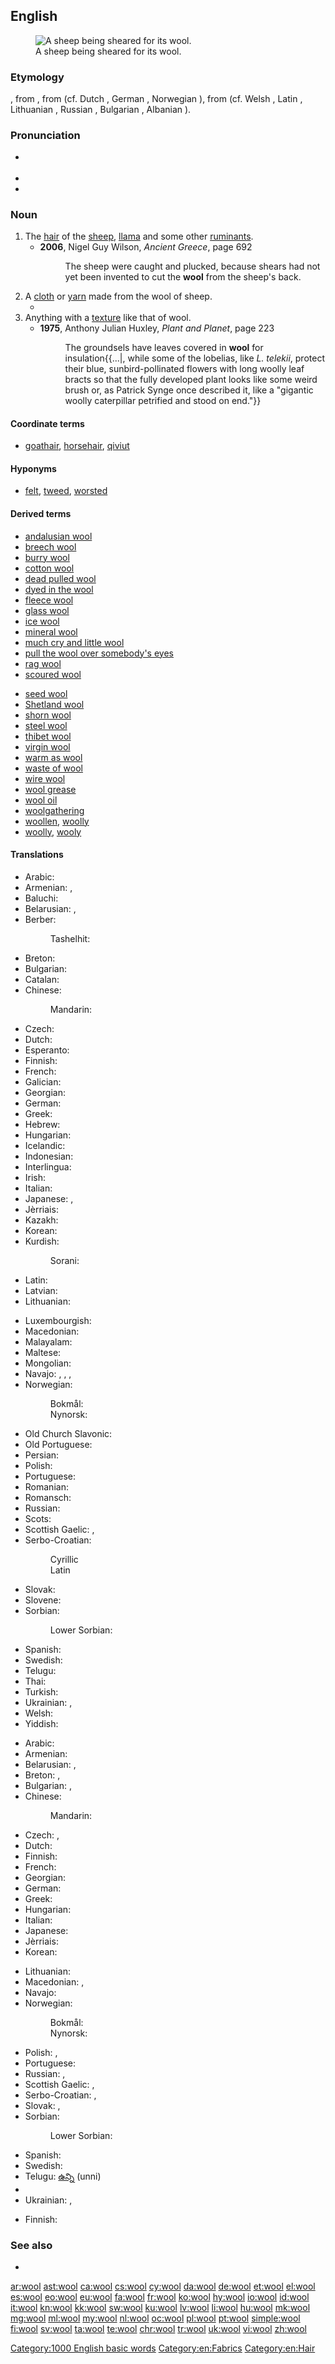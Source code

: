 {{also|Wool}}
==English==
[[File:BladeShearing.jpg|thumb|A sheep being sheared for its wool.]]

===Etymology===
{{etyl|enm|en}} {{term|wolle|lang=enm}}, from {{etyl|ang|en}} {{term|wull|lang=ang}}, from {{etyl|gem-pro|en}} {{term/t|gem-pro|*wullō}} (cf. Dutch {{term|wol|lang=nl}}, German {{term|Wolle|lang=de}}, Norwegian {{term|ull|lang=no}}), from {{etyl|ine-pro|en}} {{term/t|ine-pro|*h₂wĺ̥h₁neh₂}} (cf. Welsh {{term|gwlân|lang=cy}}, Latin {{term/t|la|lāna}}, Lithuanian {{term/t|lt|vìlna}}, Russian  {{term|волос|tr=volоs|lang=ru}}, Bulgarian {{term|влас|tr=vlas|lang=blg}},  Albanian {{term|lesh||wool, hair, fleece|lang=sq}}).

===Pronunciation===
* {{a|UK|US}} {{IPA|/wʊl/}}
* {{audio|en-us-wool.ogg|Audio (US)}}
* {{rhymes|ʊl}}

===Noun===
{{en-noun|-|s}}

# The [[hair]] of the [[sheep]], [[llama]] and some other [[ruminant]]s.
#* '''2006''', Nigel Guy Wilson, ''Ancient Greece'', page 692
#*: The sheep were caught and plucked, because shears had not yet been invented to cut the '''wool''' from the sheep's back.
# A [[cloth]] or [[yarn]] made from the wool of sheep.
#* {{quote-news|2009|January 12|Mireya Navarro|It May Market Organic Alternatives, but Is Your Cleaner Really Greener?|New York Times|url=
|passage=Spielvogel said wet cleaning also has limitations; while it is fine for cottons and fabrics worn in warm climates, he said, it can damage heavy '''wools''' or structured clothes like suit jackets. }}
# Anything with a [[texture]] like that of wool.
#* '''1975''', Anthony Julian Huxley, ''Plant and Planet'', page 223
#*: The groundsels have leaves covered in '''wool''' for insulation{{...|, while some of the lobelias, like ''L. telekii'', protect their blue, sunbird-pollinated flowers with long woolly leaf bracts so that the fully developed plant looks like some weird brush or, as Patrick Synge once described it, like a "gigantic woolly caterpillar petrified and stood on end."}}

====Coordinate terms====
* {{sense|hair of sheep}} [[goathair]], [[horsehair]], [[qiviut]]

====Hyponyms====
* {{sense|cloth or yarn}} [[felt]], [[tweed]], [[worsted]]

====Derived terms====
{{der-top}}
* [[andalusian wool]]
* [[breech wool]]
* [[burry wool]]
* [[cotton wool]]
* [[dead pulled wool]]
* [[dyed in the wool]]
* [[fleece wool]]
* [[glass wool]]
* [[ice wool]]
* [[mineral wool]]
* [[much cry and little wool]]
* [[pull the wool over somebody's eyes]]
* [[rag wool]]
* [[scoured wool]]
{{der-mid}}
* [[seed wool]]
* [[Shetland wool]]
* [[shorn wool]]
* [[steel wool]]
* [[thibet wool]]
* [[virgin wool]]
* [[warm as wool]]
* [[waste of wool]]
* [[wire wool]]
* [[wool grease]]
* [[wool oil]]
* [[woolgathering]]
* [[woollen]], [[woolly]]
* [[woolly]], [[wooly]]
{{der-bottom}}

====Translations====
{{trans-top|hair of sheep, etc.}}
* Arabic: {{t|ar|صوف|m|tr=ṣūf}}
* Armenian: {{t+|hy|բուրդ}}, {{qualifier|archaic}} {{t|hy|գեղմ}}
* Baluchi: {{t|bal|پژم|tr=pažm, pažam}}
* Belarusian: {{t|be|во́ўна|f}}, {{t|be|шэрсць|f|sc=Cyrl}}
* Berber:
*: Tashelhit: {{t|shi|taḍutt|f}}
* Breton: {{t+|br|gloan|m}}
* Bulgarian: {{t+|bg|вълна|f}}
* Catalan: {{t+|ca|llana|f}}
* Chinese:
*: Mandarin: {{t+|cmn|羊毛|tr=yángmáo|sc=Hani}}
* Czech: {{t+|cs|vlna}}
* Dutch: {{t+|nl|wol|m}}
* Esperanto: {{t|eo|lano}}
* Finnish: {{t+|fi|villa}}
* French: {{t+|fr|laine|f}}
* Galician: {{t+|gl|la|f}}
* Georgian: {{t|ka|მატყლი}}
* German: {{t+|de|Wolle|f}}
* Greek: {{t+|el|μαλλί|n}}
* Hebrew: {{t+|he|צֶמֶר|m|tr=tsémer}}
* Hungarian: {{t+|hu|gyapjú}}
* Icelandic: {{t+|is|ull}}
* Indonesian: {{t+|id|wol}}
* Interlingua: {{t|ia|lana}}
* Irish: {{t|ga|olann|f}}
* Italian: {{t+|it|lana|f}}
* Japanese: {{t|ja|ウール|tr=ūru}}, {{t|ja|羊毛|tr=ようもう, yōmō}}
* Jèrriais: {{t|roa-jer|laine|f}}
* Kazakh: {{t|kk|жүн}}
* Korean: {{t|ko|털실|tr=teolsil}}
* Kurdish:
*: Sorani: {{t|ku|خوری|tr=xurí|sc=ku-Arab}}
* Latin: {{t+|la|lāna|f}}
* Latvian: {{t+|lv|vilna|f}}
* Lithuanian: {{t+|lt|vilna|f}}
{{trans-mid}}
* Luxembourgish: {{t|lb|Woll|f}}
* Macedonian: {{t|mk|во́лна|f}}
* Malayalam: {{t+|ml|കമ്പിളി|tr=kampiLi}}
* Maltese: {{t|mt|suf|m}}
* Mongolian: {{t|mn|ноос}}
* Navajo: {{t|nv|aghaaʼ}}, {{t|nv|dibé bighaaʼ}}, {{t|nv|hakʼaz ayání bighaaʼ}}, {{t|nv|Shádiʼááhdę́ę́ʼ tłʼízí bighaaʼ}}
* Norwegian:
*: Bokmål: {{t+|nb|ull|m|f}}
*: Nynorsk: {{t|nn|ull|f}}
* Old Church Slavonic: {{t|cu|вльна|f|tr=vlĭna|sc=Cyrs}}
* Old Portuguese: {{t|roa-ptg|lãa}}
* Persian: {{t+|fa|پشم|tr=pašm}}
* Polish: {{t+|pl|wełna|f}}
* Portuguese: {{t+|pt|lã|f}}
* Romanian: {{t+|ro|lână|f}}
* Romansch: {{t|rm|launa|f}}
* Russian: {{t+|ru|шерсть|f}}
* Scots: {{t|sco|oo}}
* Scottish Gaelic: {{t|gd|clòimh|f}}, {{t|gd|olann|f}}
* Serbo-Croatian:
*: Cyrillic {{t|sh|ву̏на|f}}
*: Latin {{t|sh|vȕna|f|sc=Latn}}
* Slovak: {{t|sk|vlna|f}}
* Slovene: {{t+|sl|volna|f}}
* Sorbian:
*: Lower Sorbian: {{t|dsb|wałma|f}}
* Spanish: {{t+|es|lana|f}}
* Swedish: {{t+|sv|ull|c}}
* Telugu: {{t+|te|బొచ్చు|tr=boccu}}
* Thai: {{t|th|ขนแกะ|sc=Thai}}
* Turkish: {{t+|tr|yün}}
* Ukrainian: {{t|uk|во́вна|f}}, {{t|uk|шерсть|f|sc=Cyrl}}
* Welsh: {{t+|cy|gwlân|m}}
* Yiddish: {{t|yi|וואָל|tr=vol}}
{{trans-bottom}}

{{trans-top|cloth or yarn}}
* Arabic: {{t|ar|صوف|tr=ṣūf}}
* Armenian: {{t+|hy|բուրդ}}
* Belarusian: {{t|be|пра́жа|f|sc=Cyrl}}, {{t|be|во́ўна|f|sc=Cyrl}}
* Breton: {{t|br|gloanaj|m}}, {{t|br|gloanenn|f}}
* Bulgarian: {{t+|bg|вълна́|f}}, {{t|bg|пре́жда}}
* Chinese:
*: Mandarin: {{t+|cmn|羊毛|tr=yángmáo|sc=Hani}}
* Czech: {{t+|cs|vlna}}, {{t|cs|příze|f}}
* Dutch: {{t+|nl|wol}}
* Finnish: {{t+|fi|villa}}
* French: {{t+|fr|laine|f}}
* Georgian: {{t|ka|შალის ქსოვილი}}
* German: {{t+|de|Wolle|f}}
* Greek: {{t+|el|μαλλί|n}}
* Hungarian: {{t+|hu|gyapjú}}
* Italian: {{t+|it|lana|f}}
* Japanese: {{t|ja|羊毛|tr=ようもう, yōmō}}
* Jèrriais: {{t|roa-jer|laine|f}}
* Korean: {{t|ko|털실|tr=teolsil}}
{{trans-mid}}
* Lithuanian: {{t|lt|vilnonas|m}}
* Macedonian: {{t|mk|во́лница|f}}, {{t|mk|пре́ѓа|f}}
* Navajo: {{t|nv|aghaaʼ}}
* Norwegian:
*: Bokmål: {{t+|nb|ull|m|f}}
*: Nynorsk: {{t|nn|ull|f}}
* Polish: {{t+|pl|wełna|f}}, {{t+|pl|przędza|f}}
* Portuguese: {{t+|pt|lã|f}}
* Russian: {{t+|ru|шерсть|f}}, {{t+|ru|пря́жа|f|sc=Cyrl}}
* Scottish Gaelic: {{t|gd|clòimh|f}}, {{t|gd|olann|f}}
* Serbo-Croatian: {{t|sh|predja}}, {{t|sh|prtilica}}
* Slovak: {{t|sk|vlna|f}}, {{t|sk|priadza|f}}
* Sorbian:
*: Lower Sorbian: {{t|dsb|wałma|f}}
* Spanish: {{t+|es|lana|f}}
* Swedish: {{t+|sv|ylle|n}}
* Telugu: [[ఉన్ని]] (unni)
* {{trreq|th}}
* Ukrainian: {{t|uk|во́вна|f}}, {{t|uk|пря́жа|f|sc=Cyrl}}
{{trans-bottom}}

{{trans-top|anything with a texture like that of wool}}
* Finnish: {{t+|fi|villa}}
{{trans-mid}}
{{trans-bottom}}

===See also===
* {{pedialite}}

[[Category:1000 English basic words]]
[[Category:en:Fabrics]]
[[Category:en:Hair]]

[[ar:wool]]
[[ast:wool]]
[[ca:wool]]
[[cs:wool]]
[[cy:wool]]
[[da:wool]]
[[de:wool]]
[[et:wool]]
[[el:wool]]
[[es:wool]]
[[eo:wool]]
[[eu:wool]]
[[fa:wool]]
[[fr:wool]]
[[ko:wool]]
[[hy:wool]]
[[io:wool]]
[[id:wool]]
[[it:wool]]
[[kn:wool]]
[[kk:wool]]
[[sw:wool]]
[[ku:wool]]
[[lv:wool]]
[[li:wool]]
[[hu:wool]]
[[mk:wool]]
[[mg:wool]]
[[ml:wool]]
[[my:wool]]
[[nl:wool]]
[[oc:wool]]
[[pl:wool]]
[[pt:wool]]
[[simple:wool]]
[[fi:wool]]
[[sv:wool]]
[[ta:wool]]
[[te:wool]]
[[chr:wool]]
[[tr:wool]]
[[uk:wool]]
[[vi:wool]]
[[zh:wool]]